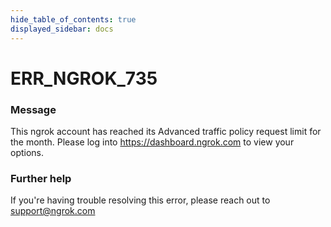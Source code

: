 ```yaml
---
hide_table_of_contents: true
displayed_sidebar: docs
---
```



# ERR_NGROK_735

### Message

This ngrok account has reached its Advanced traffic policy request limit for the month. Please log into https://dashboard.ngrok.com to view your options.

<ErrorDetails error="err_ngrok_735" />

### Further help

If you're having trouble resolving this error, please reach out to [support@ngrok.com](mailto:support@ngrok.com?subject=Help%20with%20ERR_NGROK_735)

